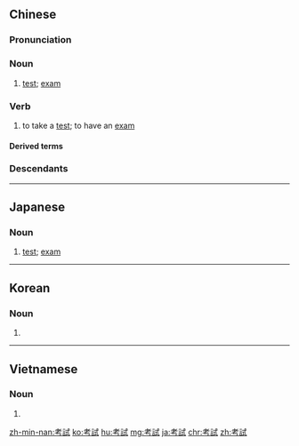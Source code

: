 {{also|考试}}
==Chinese==
{{zh-forms|s=考试}}

===Pronunciation===
{{zh-pron
|m=kǎoshì
|ma=y
|c=haau2 si5,haau2 si3
|h=pfs=kháu-sṳ
|md=kō̤-sé̤ṳ/kō̤-sé
|mn=qz:khóⁿ-chhì/tw,xm,zz:khó-chhì
|w=2kau sr
|mc=y
|oc=y
|cat=n
}}

===Noun===
{{zh-noun}}

# [[test]]; [[exam]] {{zh-mw|m:次}}
#: {{zh-x|模擬 考試|mock '''test'''}}
#: {{zh-x|標準化 考試|standardized '''test'''}}
#: {{zh-x|他 的 '''考試''' 成績 很 好。|His '''exam''' result is very good.}}

===Verb===
{{zh-verb}}

# to take a [[test]]; to have an [[exam]]
#: {{zh-x|我 今天 '''考試''' 了。|I '''had an exam''' today.}}

====Derived terms====
{{zh-der|漢語水平考試|甄試}}

===Descendants===
{{CJKV|考試|こうし|고시|khảo thí}}

{{zh-cat|Beginning}}

----

==Japanese==
{{ja-kanjitab|こう|し|yomi=on}}

===Noun===
{{ja-noun|こうし}}

# [[test]]; [[exam]]

----

==Korean==
{{ko-hanjatab}}

===Noun===
{{ko-noun|hj|rv=|hangeul=고시}}

# {{hanja form of|고시|examination, exam, test}}

----

==Vietnamese==
{{vi-hantutab}}

===Noun===
{{vi-noun|sc=Hani}}

# {{han tu form of|khảo thí|examination, exam, test}}

[[zh-min-nan:考試]]
[[ko:考試]]
[[hu:考試]]
[[mg:考試]]
[[ja:考試]]
[[chr:考試]]
[[zh:考試]]